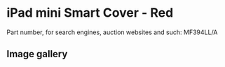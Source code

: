 
# iPad mini Smart Cover - Red

Part number, for search engines, auction websites and such: MF394LL/A

## Image gallery

<div style={{ width: "768px" }}>
  <GalleryComponent
    images={[
      {
        original: "/everysource/MF394.png",
        thumbnail: "/everypreview/MF394.png",
      },
      {
        original: "/everysource/MF394_AV1_SILVER.png",
        thumbnail: "/everypreview/MF394_AV1_SILVER.png",
      },
      {
        original: "/everysource/MF394_AV1_SPACE_GRAY.png",
        thumbnail: "/everypreview/MF394_AV1_SPACE_GRAY.png",
      },
      {
        original: "/everysource/MF394_AV2.png",
        thumbnail: "/everypreview/MF394_AV2.png",
      },
      {
        original: "/everysource/MF394_AV3.png",
        thumbnail: "/everypreview/MF394_AV3.png",
      },
      {
        original: "/everysource/MF394_AV4.png",
        thumbnail: "/everypreview/MF394_AV4.png",
      },
      {
        original: "/everysource/MF394_AV5.png",
        thumbnail: "/everypreview/MF394_AV5.png",
      }
    ]}
  />
</div>